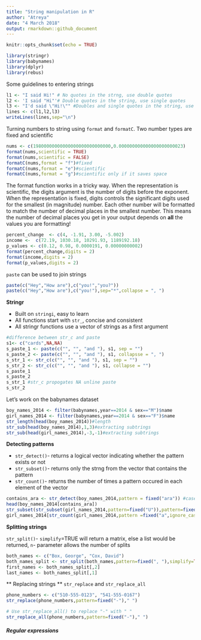 ```yaml
---
title: "String manipulation in R"
author: "Atreya"
date: "4 March 2018"
output: rmarkdown::github_document
---
```


```r
knitr::opts_chunk$set(echo = TRUE)
```

```r
library(stringr)
library(babynames)
library(dplyr)
library(rebus)
```

Some guidelines to entering strings

```r
l1 <- "I said Hi!" # No quotes in the strng, use double quotes
l2 <- 'I said "Hi"'# Double quotes in the string, use single quotes
l3 <- "I'd said \"Hi!\"" #Doubles and single quotes in the string, use double quotes and escape sequences
lines <- c(l1,l2,l3)
writeLines(lines,sep="\n")
```

Turning numbers to string using `format` and `formatC`. Two number types are fixed and scientific
```r
nums <- c(19800000000000000000000000000,0.000000000000000000000023)
format(nums,scientific = TRUE)
format(nums,scientific = FALSE)
formatC(nums,format = "f")#fixed
formatC(nums,format = "e")#scientific
formatC(nums,format = "g")#scientific only if it saves space
```

The format function works in a tricky way. When the representation is scientific, the digits argument is the number of digits before the exponent. When the representation is fixed, digits controls the significant digits used for the smallest (in magnitude) number. Each other number will be formatted to match the number of decimal places in the smallest number. This means the number of decimal places you get in your output depends on **all** the values you are formatting!
```r
percent_change  <- c(4, -1.91, 3.00, -5.002)
income <-  c(72.19, 1030.18, 10291.93, 1189192.18)
p_values <- c(0.12, 0.98, 0.0000191, 0.00000000002)
format(percent_change,digits = 2)
format(income,digits = 2)
format(p_values,digits = 2)
```

`paste` can be used to join strings
```r
paste(c("Hey","How are"),c("you!","you?"))
paste(c("Hey","How are"),c("you!"),sep="*",collapse = ", ")
```

**Stringr** 

* Built on `stringi`, easy to learn
* All functions start with `str_`, concise and consistent
* All stringr functions use a vector of strings as a first argument

```r
#difference between str_c and paste
s1<- c("cards",NA,NA)
s_paste_1 <- paste(c("", "", "and "), s1, sep = "")
s_paste_2 <- paste(c("", "", "and "), s1, collapsse = ", ")
s_str_1 <- str_c(c("", "", "and "), s1, sep = "")
s_str_2 <- str_c(c("", "", "and "), s1, collapse = "")
s_paste_1
s_paste_2
s_str_1 #str_c propogates NA unline paste
s_str_2
```

Let's work on the babynames dataset
```r
boy_names_2014 <- filter(babynames,year==2014 & sex=="M")$name
girl_names_2014 <- filter(babynames,year==2014 & sex=="F")$name
str_length(head(boy_names_2014))#length
str_sub(head(boy_names_2014),1,3)#extracting subtrings
str_sub(head(girl_names_2014),-3,-1)#extracting subtrings
```

**Detecting patterns** 

* `str_detect()`- returns a logical vector indicating whether the pattern exists or not
* `str_subset()`- returns only the strng from the vector that contains the pattern
* `str_count()`- returns the number of times a pattern occured in each element of the vector
```r
contains_ara <- str_detect(boy_names_2014,pattern = fixed("ara")) #case is important, by default ignore_case is FALSE for fixed
head(boy_names_2014[contains_ara])
str_subset(str_subset(girl_names_2014,pattern=fixed("U")),pattern=fixed("z"))
girl_names_2014[str_count(girl_names_2014,pattern =fixed("a",ignore_case = TRUE))>4]
```

**Splitting strings**

`str_split()`- `simplify`=TRUE will return a matrix, else a list would be returned, `n`- parameter allows the number of splits

```r
both_names <- c("Box, George", "Cox, David")
both_names_split <- str_split(both_names,pattern=fixed(", "),simplify=TRUE)
first_names <- both_names_split[,2]
last_names <- both_names_split[,1]
```

** Replacing strings **
`str_replace` and `str_replace_all`
```r
phone_numbers <- c("510-555-0123", "541-555-0167")
str_replace(phone_numbers,pattern=fixed("-")," ")

# Use str_replace_all() to replace "-" with " "
str_replace_all(phone_numbers,pattern=fixed("-")," ")
```

##### Regular expressions
